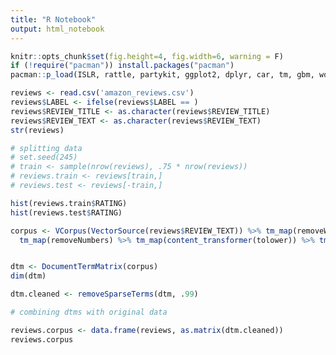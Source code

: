 ```yaml
---
title: "R Notebook"
output: html_notebook
---
```

```r
knitr::opts_chunk$set(fig.height=4, fig.width=6, warning = F)
if (!require("pacman")) install.packages("pacman")
pacman::p_load(ISLR, rattle, partykit, ggplot2, dplyr, car, tm, gbm, wordcloud, keras)
```

```r
reviews <- read.csv('amazon_reviews.csv')
reviews$LABEL <- ifelse(reviews$LABEL == )
reviews$REVIEW_TITLE <- as.character(reviews$REVIEW_TITLE)
reviews$REVIEW_TEXT <- as.character(reviews$REVIEW_TEXT)
str(reviews)

# splitting data
# set.seed(245)
# train <- sample(nrow(reviews), .75 * nrow(reviews))
# reviews.train <- reviews[train,]
# reviews.test <- reviews[-train,]
```

```r
hist(reviews.train$RATING)
hist(reviews.test$RATING)
```

```r
corpus <- VCorpus(VectorSource(reviews$REVIEW_TEXT)) %>% tm_map(removeWords, stopwords('english')) %>% tm_map(removePunctuation) %>%
  tm_map(removeNumbers) %>% tm_map(content_transformer(tolower)) %>% tm_map(stemDocument, lazy = TRUE)


dtm <- DocumentTermMatrix(corpus)
dim(dtm)

dtm.cleaned <- removeSparseTerms(dtm, .99)
```

```r
# combining dtms with original data

reviews.corpus <- data.frame(reviews, as.matrix(dtm.cleaned))
reviews.corpus
```


